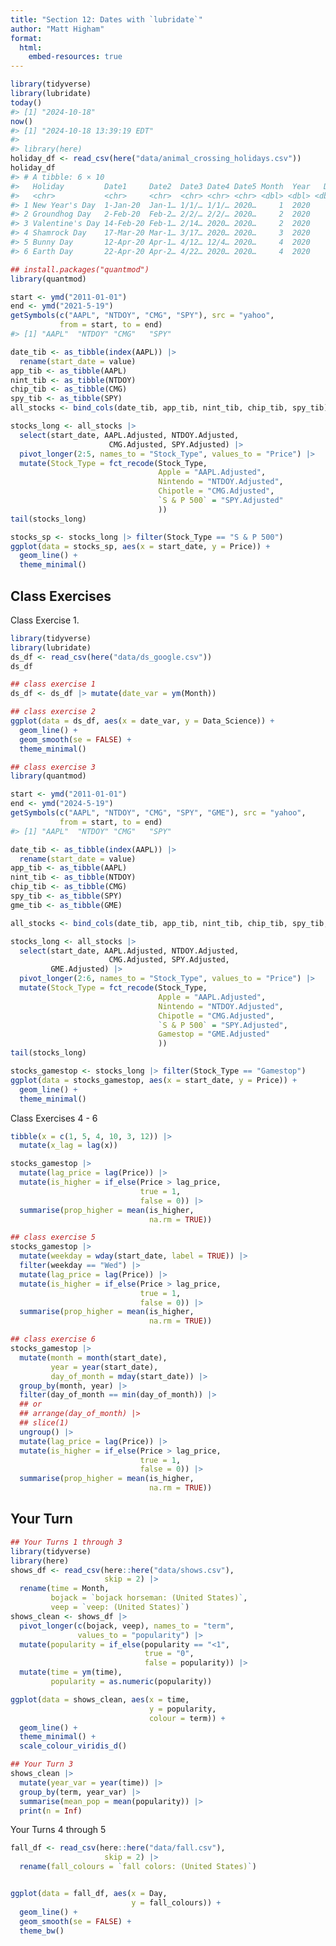 ```yaml
---
title: "Section 12: Dates with `lubridate`"
author: "Matt Higham"
format: 
  html:
    embed-resources: true
---
```


```r
library(tidyverse)
library(lubridate)
today()
#> [1] "2024-10-18"
now()
#> [1] "2024-10-18 13:39:19 EDT"
#> 
#> library(here)
holiday_df <- read_csv(here("data/animal_crossing_holidays.csv"))
holiday_df
#> # A tibble: 6 × 10
#>   Holiday         Date1     Date2  Date3 Date4 Date5 Month  Year   Day Month2
#>   <chr>           <chr>     <chr>  <chr> <chr> <chr> <dbl> <dbl> <dbl> <chr> 
#> 1 New Year's Day  1-Jan-20  Jan-1… 1/1/… 1/1/… 2020…     1  2020     1 Janua…
#> 2 Groundhog Day   2-Feb-20  Feb-2… 2/2/… 2/2/… 2020…     2  2020     2 Febru…
#> 3 Valentine's Day 14-Feb-20 Feb-1… 2/14… 2020… 2020…     2  2020    14 Febru…
#> 4 Shamrock Day    17-Mar-20 Mar-1… 3/17… 2020… 2020…     3  2020    17 March 
#> 5 Bunny Day       12-Apr-20 Apr-1… 4/12… 12/4… 2020…     4  2020    12 April 
#> 6 Earth Day       22-Apr-20 Apr-2… 4/22… 2020… 2020…     4  2020    22 April
```

```r
## install.packages("quantmod")
library(quantmod)

start <- ymd("2011-01-01")
end <- ymd("2021-5-19")
getSymbols(c("AAPL", "NTDOY", "CMG", "SPY"), src = "yahoo",
           from = start, to = end)
#> [1] "AAPL"  "NTDOY" "CMG"   "SPY"

date_tib <- as_tibble(index(AAPL)) |>
  rename(start_date = value)
app_tib <- as_tibble(AAPL)
nint_tib <- as_tibble(NTDOY)
chip_tib <- as_tibble(CMG)
spy_tib <- as_tibble(SPY)
all_stocks <- bind_cols(date_tib, app_tib, nint_tib, chip_tib, spy_tib)

stocks_long <- all_stocks |>
  select(start_date, AAPL.Adjusted, NTDOY.Adjusted,
                      CMG.Adjusted, SPY.Adjusted) |>
  pivot_longer(2:5, names_to = "Stock_Type", values_to = "Price") |>
  mutate(Stock_Type = fct_recode(Stock_Type,
                                 Apple = "AAPL.Adjusted",
                                 Nintendo = "NTDOY.Adjusted",
                                 Chipotle = "CMG.Adjusted",
                                 `S & P 500` = "SPY.Adjusted"
                                 ))
tail(stocks_long)

stocks_sp <- stocks_long |> filter(Stock_Type == "S & P 500")
ggplot(data = stocks_sp, aes(x = start_date, y = Price)) +
  geom_line() +
  theme_minimal()
```

## Class Exercises

Class Exercise 1.

```r
library(tidyverse)
library(lubridate)
ds_df <- read_csv(here("data/ds_google.csv"))
ds_df

## class exercise 1
ds_df <- ds_df |> mutate(date_var = ym(Month))

## class exercise 2
ggplot(data = ds_df, aes(x = date_var, y = Data_Science)) +
  geom_line() +
  geom_smooth(se = FALSE) +
  theme_minimal()
```

```r
## class exercise 3
library(quantmod)

start <- ymd("2011-01-01")
end <- ymd("2024-5-19")
getSymbols(c("AAPL", "NTDOY", "CMG", "SPY", "GME"), src = "yahoo",
           from = start, to = end)
#> [1] "AAPL"  "NTDOY" "CMG"   "SPY"

date_tib <- as_tibble(index(AAPL)) |>
  rename(start_date = value)
app_tib <- as_tibble(AAPL)
nint_tib <- as_tibble(NTDOY)
chip_tib <- as_tibble(CMG)
spy_tib <- as_tibble(SPY)
gme_tib <- as_tibble(GME)

all_stocks <- bind_cols(date_tib, app_tib, nint_tib, chip_tib, spy_tib, gme_tib)

stocks_long <- all_stocks |>
  select(start_date, AAPL.Adjusted, NTDOY.Adjusted,
                      CMG.Adjusted, SPY.Adjusted,
         GME.Adjusted) |>
  pivot_longer(2:6, names_to = "Stock_Type", values_to = "Price") |>
  mutate(Stock_Type = fct_recode(Stock_Type,
                                 Apple = "AAPL.Adjusted",
                                 Nintendo = "NTDOY.Adjusted",
                                 Chipotle = "CMG.Adjusted",
                                 `S & P 500` = "SPY.Adjusted",
                                 Gamestop = "GME.Adjusted"
                                 ))
tail(stocks_long)

stocks_gamestop <- stocks_long |> filter(Stock_Type == "Gamestop")
ggplot(data = stocks_gamestop, aes(x = start_date, y = Price)) +
  geom_line() +
  theme_minimal()
```

Class Exercises 4 - 6

```r
tibble(x = c(1, 5, 4, 10, 3, 12)) |>
  mutate(x_lag = lag(x))

stocks_gamestop |>
  mutate(lag_price = lag(Price)) |>
  mutate(is_higher = if_else(Price > lag_price,
                             true = 1,
                             false = 0)) |>
  summarise(prop_higher = mean(is_higher,
                               na.rm = TRUE))

## class exercise 5
stocks_gamestop |>
  mutate(weekday = wday(start_date, label = TRUE)) |>
  filter(weekday == "Wed") |>
  mutate(lag_price = lag(Price)) |>
  mutate(is_higher = if_else(Price > lag_price,
                             true = 1,
                             false = 0)) |>
  summarise(prop_higher = mean(is_higher,
                               na.rm = TRUE))

## class exercise 6
stocks_gamestop |>
  mutate(month = month(start_date),
         year = year(start_date),
         day_of_month = mday(start_date)) |>
  group_by(month, year) |>
  filter(day_of_month == min(day_of_month)) |>
  ## or 
  ## arrange(day_of_month) |>
  ## slice(1)
  ungroup() |>
  mutate(lag_price = lag(Price)) |>
  mutate(is_higher = if_else(Price > lag_price,
                             true = 1,
                             false = 0)) |>
  summarise(prop_higher = mean(is_higher,
                               na.rm = TRUE))
```

## Your Turn

```r
## Your Turns 1 through 3
library(tidyverse)
library(here)
shows_df <- read_csv(here::here("data/shows.csv"),
                     skip = 2) |>
  rename(time = Month,
         bojack = `bojack horseman: (United States)`,
         veep = `veep: (United States)`)
shows_clean <- shows_df |>
  pivot_longer(c(bojack, veep), names_to = "term",
               values_to = "popularity") |>
  mutate(popularity = if_else(popularity == "<1",
                              true = "0",
                              false = popularity)) |>
  mutate(time = ym(time),
         popularity = as.numeric(popularity))

ggplot(data = shows_clean, aes(x = time,
                               y = popularity,
                               colour = term)) +
  geom_line() +
  theme_minimal() +
  scale_colour_viridis_d()

## Your Turn 3
shows_clean |>
  mutate(year_var = year(time)) |>
  group_by(term, year_var) |>
  summarise(mean_pop = mean(popularity)) |>
  print(n = Inf)
```

Your Turns 4 through 5

```r
fall_df <- read_csv(here::here("data/fall.csv"),
                     skip = 2) |>
  rename(fall_colours = `fall colors: (United States)`)


ggplot(data = fall_df, aes(x = Day,
                           y = fall_colours)) +
  geom_line() +
  geom_smooth(se = FALSE) +
  theme_bw()
```